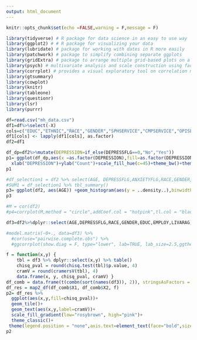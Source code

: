 ```yaml
---
output: html_document
---
```


```r
knitr::opts_chunk$set(echo =FALSE,warning = F,message = F)
```

```r
library(tidyverse) # R package for data science in an easy to use way
library(ggplot2) # # R package for visualizing your data
library(lubridate) # package for working with dates in R more easily
library(patchwork) # package to simplify combining separate ggplots
library(gridExtra) # package to arrange multiple grid-based plots on a page
library(psych) # multivariate analysis and scale construction using factor analysis, principal component analysis, cluster analysis and reliability analysis
library(corrplot) # provides a visual exploratory tool on correlation matrix
library(gtsummary)
library(cowplot)
library(knitr)
library(tableone)
library(questionr)
library(lsr)
library(purrr)
```


```r
df=read.csv("mh_data.csv")
df1=df%>%select(-X)
cols=c("EDUC","ETHNIC","RACE","GENDER","SPHSERVICE","CMPSERVICE","OPISERVICE","RTCSERVICE","IJSSERVICE","MARSTAT","SAP","EMPLOY","VETERAN","LIVARAG","TRAUSTREFLG","ANXIETYFLG","ADHDFLG","CONDUCTFLG","DELIRDEMFLG","BIPOLARFLG","DEPRESSFLG","ODDFLG",    "PDDFLG","PERSONFLG","SCHIZOFLG","ALCSUBFLG","OTHERDISFLG","STATEFIP" )
df1[cols] <- lapply(df1[cols], as.factor)
df2=df1
```

```r
df_dp=df2%>%mutate(DEPRESSION=if_else(DEPRESSFLG==0,"No","Yes"))
p1= ggplot(df_dp,aes(x =as.factor(DEPRESSION),fill=as.factor(DEPRESSION)))+geom_bar()+geom_text(aes(label = ..count..), stat = "count",vjust=-0.21,size=3.9)+
  xlab("DEPRESSION")+ylab("Count")+scale_fill_hue(c=45)+theme_bw()+theme(legend.position = "none",axis.text.x=element_text(size=14,face="bold"),axis.text.y = element_text(size=14),axis.title=element_text(size=15,face="bold"))
p1
```


```r
#df_selection1 = df2 %>% select(AGE, DEPRESSFLG,ANXIETYFLG,RACE,GENDER,EDUC,EMPLOY,LIVARAG)
#SUM1 = df_selection1 %>% tbl_summary()
p3= ggplot(df2, aes(AGE)) +geom_histogram(aes(y = ..density..),binwidth =10, fill = "lightsteelblue3",colour="black")+xlab("Age")+ylab("Density") +theme_bw()+theme(axis.text=element_text(size=12),axis.title=element_text(size=15,face="bold"))
p3

#M = cor(df2)
#p4=corrplot(M,method = "circle",addCoef.col = "hotpink",tl.col = "black",number.cex =.8,mar = c(0,0,0.75,0),tl.cex=0.8)

df3=df2%>%dplyr::select(AGE,DEPRESSFLG,RACE,GENDER,EDUC,EMPLOY,LIVARAG)%>%rename(DEPRESSION=DEPRESSFLG)

#model.matrix(~0+., data=df3) %>% 
  #cor(use="pairwise.complete.obs") %>% 
  #ggcorrplot(show.diag = F, type="lower", lab=TRUE, lab_size=2.5,ggtheme = #ggplot2::theme_gray,colors = c("#6D9EC1", "white", "#E46726"),tl.cex = 6)
```


```r
f = function(x,y) {
    tbl = df3 %>% dplyr::select(x,y) %>% table()
    chisq_pval = round(chisq.test(tbl)$p.value, 4)
    cramV = round(cramersV(tbl), 4) 
    data.frame(x, y, chisq_pval, cramV) }
df_comb = data.frame(t(combn(sort(names(df3)), 2)), stringsAsFactors = F)
df_res = map2_df(df_comb$X1, df_comb$X2, f)
p2= df_res %>%
  ggplot(aes(x,y,fill=chisq_pval))+
  geom_tile()+
  geom_text(aes(x,y,label=cramV))+
  scale_fill_gradient(low="rosybrown", high="pink")+
  theme_classic()+
 theme(legend.position = "none",axis.text=element_text(face="bold",size = 9)) +xlab(" ")+ylab("")
p2
```


